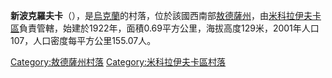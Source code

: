{{expand|time=2016-09-03T01:50:15+00:00}}
{{unreferenced|time=2016-09-03T01:50:15+00:00}}
{{coord|47|26|18|N|30|48|15|E|scale:30000|display=title}}

'''新波克羅夫卡'''（{{lang-uk|Новопокровка}}），是[[烏克蘭|烏克蘭]]的村落，位於該國西南部[[敖德薩州|敖德薩州]]，由[[米科拉伊夫卡區|米科拉伊夫卡區]]負責管轄，始建於1922年，面積0.69平方公里，海拔高度129米，2001年人口107，人口密度每平方公里155.07人。

{{DEFAULTSORT:Новопокровка}}
[[Category:敖德薩州村落|Category:敖德薩州村落]]
[[Category:米科拉伊夫卡區村落|Category:米科拉伊夫卡區村落]]


{{Odessa-geo-stub}}